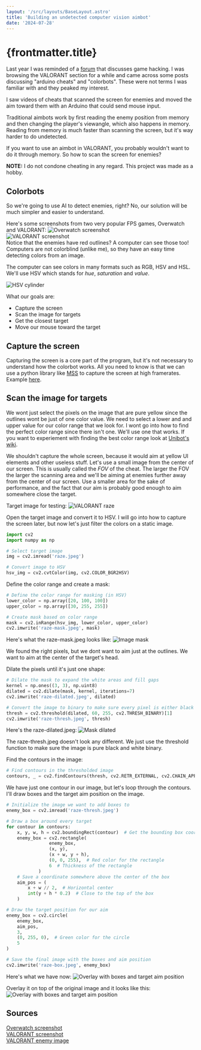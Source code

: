 ```yaml
---
layout: '/src/layouts/BaseLayout.astro'
title: 'Building an undetected computer vision aimbot'
date: '2024-07-28'
---
```



# {frontmatter.title}

Last year I was reminded of a <a href="https://unknowncheats.me/" target="_blank" rel="noopener noreferrer">forum</a> that discusses game hacking. I was browsing the VALORANT section for a while and came across some posts discussing "arduino cheats" and "colorbots". These were not terms I was familiar with and they peaked my interest.  

I saw videos of cheats that scanned the screen for enemies and moved the aim toward them with an Arduino that could send mouse input.  

Traditional aimbots work by first reading the enemy position from memory and then changing the player's viewangle, which also happens in memory. Reading from memory is much faster than scanning the screen, but it's way harder to do undetected.  

If you want to use an aimbot in VALORANT, you probably wouldn't want to do it through memory. So how to scan the screen for enemies?

<div class="note">
    <strong>NOTE:</strong>
    I do not condone cheating in any regard. This project was made as a hobby.
</div>

## Colorbots

So we're going to use AI to detect enemies, right? No, our solution will be much simpler and easier to understand.  

Here's some screenshots from two very popular FPS games, Overwatch and VALORANT:
<Image src={ow_img} alt="Overwatch screenshot" />  
<Image src={val_img} alt="VALORANT screenshot" />  
Notice that the enemies have red outlines? A computer can see those too! Computers are not colorblind (unlike me), so they have an easy time detecting colors from an image.  


The computer can see colors in many formats such as RGB, HSV and HSL. We'll use HSV which stands for *hue*, *saturation* and *value*.

<Image src={hsv_img} alt="HSV cylinder" /> 

What our goals are:
- Capture the screen
- Scan the image for targets
- Get the closest target
- Move our mouse toward the target

## Capture the screen

Capturing the screen is a core part of the program, but it's not necessary to understand how the colorbot works. All you need to know is that we can use a python library like <a href="https://pypi.org/project/mss/" target="_blank" rel="noopener noreferrer">MSS</a> to capture the screen at high framerates. Example <a href="https://github.com/vike256/tutorials/blob/main/colorbot/main.py" target="_blank" rel="noopener noreferrer">here</a>.

## Scan the image for targets

We wont just select the pixels on the image that are pure yellow since the outlines wont be just of one color value. We need to select a lower and and upper value for our color range that we look for. I wont go into how to find the perfect color range since there isn't one. We'll use one that works. If you want to experiement with finding the best color range look at <a href="https://github.com/vike256/Unibot/wiki/Finding-target-color-range" target="_blank" rel="noopener noreferrer">Unibot's wiki</a>. 

We shouldn't capture the whole screen, because it would aim at yellow UI elements and other useless stuff. Let's use a small image from the center of our screen. This is usually called the *FOV* of the cheat. The larger the FOV the larger the scanning area and we'll be aiming at enemies further away from the center of our screen. Use a smaller area for the sake of performance, and the fact that our aim is probably good enough to aim somewhere close the target.

Target image for testing:
<Image src={raze_img} alt="VALORANT raze" />  

Open the target image and convert it to HSV. I will go into how to capture the screen later, but now let's just filter the colors on a static image.
```py
import cv2
import numpy as np

# Select target image
img = cv2.imread('raze.jpeg')

# Convert image to HSV
hsv_img = cv2.cvtColor(img, cv2.COLOR_BGR2HSV)
```

Define the color range and create a mask:
```py
# Define the color range for masking (in HSV)
lower_color = np.array([20, 100, 100])
upper_color = np.array([30, 255, 255])

# Create mask based on color range
mask = cv2.inRange(hsv_img, lower_color, upper_color)
cv2.imwrite('raze-mask.jpeg', mask)
```

Here's what the raze-mask.jpeg looks like:
<Image src={raze_mask_img} alt="Image mask" />  

We found the right pixels, but we dont want to aim just at the outlines. We want to aim at the center of the target's head.

Dilate the pixels until it's just one shape:
```py
# Dilate the mask to expand the white areas and fill gaps
kernel = np.ones((3, 3), np.uint8)
dilated = cv2.dilate(mask, kernel, iterations=7)
cv2.imwrite('raze-dilated.jpeg', dilated)

# Convert the image to binary to make sure every pixel is either black or white
thresh = cv2.threshold(dilated, 60, 255, cv2.THRESH_BINARY)[1]
cv2.imwrite('raze-thresh.jpeg', thresh)
```

Here's the raze-dilated.jpeg:
<Image src={raze_dilated_img} alt="Mask dilated" />  

The raze-thresh.jpeg doesn't look any different. We just use the threshold function to make sure the image is pure black and white binary.

Find the contours in the image:
```py
# Find contours in the thresholded image
contours, _ = cv2.findContours(thresh, cv2.RETR_EXTERNAL, cv2.CHAIN_APPROX_NONE)
```

We have just one contour in our image, but let's loop through the contours. I'll draw boxes and the target aim position on the image.

```py
# Initialize the image we want to add boxes to
enemy_box = cv2.imread('raze-thresh.jpeg')

# Draw a box around every target
for contour in contours:
    x, y, w, h = cv2.boundingRect(contour)  # Get the bounding box coordinates
    enemy_box = cv2.rectangle(
                enemy_box,
                (x, y),
                (x + w, y + h),
                (0, 0, 255),  # Red color for the rectangle
                6  # Thickness of the rectangle
            )
    # Save a coordinate somewhere above the center of the box
    aim_pos = (
        x + w // 2,  # Horizontal center
        int(y + h * 0.2)  # Close to the top of the box
    )

# Draw the target position for our aim
enemy_box = cv2.circle(
    enemy_box,
    aim_pos,
    3,
    (0, 255, 0),  # Green color for the circle
    5
)

# Save the final image with the boxes and aim position
cv2.imwrite('raze-box.jpeg', enemy_box)
```

Here's what we have now:
<Image src={raze_box_img} alt="Overlay with boxes and target aim position" /> 

Overlay it on top of the original image and it looks like this:
<Image src={raze_overlay_img} alt="Overlay with boxes and target aim position" /> 


## Sources 
<a href="https://www.reddit.com/r/borderlands3/comments/1d09t8m/mods_that_make_enemies_have_colored_outlines_that/" target="_blank" rel="noopener noreferrer">Overwatch screenshot</a>  
<a href="https://www.reddit.com/r/gaming/comments/jaodwy/chilling_with_the_enemy_team_in_valorant_after/" target="_blank" rel="noopener noreferrer">VALORANT screenshot</a>  
<a href="https://slurptech.com/make-valorant-vibrant/" target="_blank" rel="noopener noreferrer">VALORANT enemy image</a> 